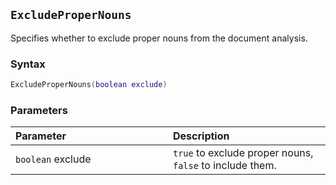 ::: {.minipage data-latex="{\textwidth}"}
## `ExcludeProperNouns`

Specifies whether to exclude\index{text exclusion} proper nouns from the document analysis.

### Syntax {-}

``` .lua
ExcludeProperNouns(boolean exclude)
```

### Parameters {-}

**Parameter** | **Description**
| :-- | :-- |
| `boolean` exclude | `true` to exclude proper nouns, `false` to include them. |
:::
